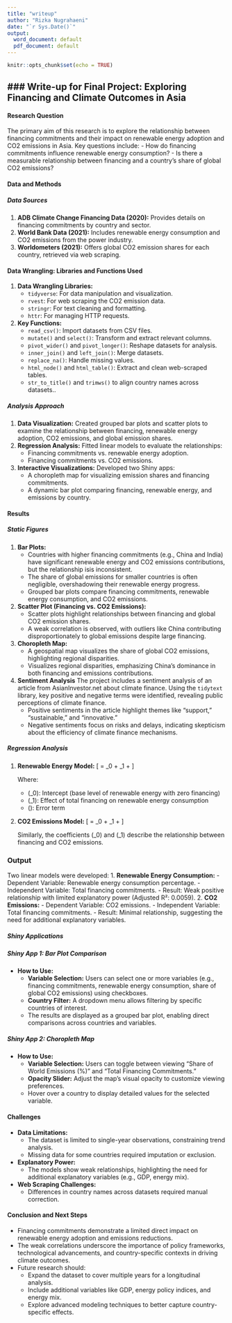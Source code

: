 ```yaml
---
title: "writeup"
author: "Rizka Nugrahaeni"
date: "`r Sys.Date()`"
output:
  word_document: default
  pdf_document: default
---
```


```r
knitr::opts_chunk$set(echo = TRUE)
```
## ### Write-up for Final Project: Exploring Financing and Climate Outcomes in Asia

#### **Research Question**
The primary aim of this research is to explore the relationship between financing commitments and their impact on renewable energy adoption and CO2 emissions in Asia. Key questions include:
- How do financing commitments influence renewable energy consumption?
- Is there a measurable relationship between financing and a country’s share of global CO2 emissions?

#### **Data and Methods**
##### **Data Sources**
1. **ADB Climate Change Financing Data (2020):** Provides details on financing commitments by country and sector.
2. **World Bank Data (2021):** Includes renewable energy consumption and CO2 emissions from the power industry.
3. **Worldometers (2021):** Offers global CO2 emission shares for each country, retrieved via web scraping.

#### Data Wrangling: Libraries and Functions Used

1. **Data Wrangling Libraries:**
   - `tidyverse`: For data manipulation and visualization.
   - `rvest`: For web scraping the CO2 emission data.
   - `stringr`: For text cleaning and formatting.
   - `httr`: For managing HTTP requests.

2. **Key Functions:**
   - `read_csv()`: Import datasets from CSV files.
   - `mutate()` and `select()`: Transform and extract relevant columns.
   - `pivot_wider()` and `pivot_longer()`: Reshape datasets for analysis.
   - `inner_join()` and `left_join()`: Merge datasets.
   - `replace_na()`: Handle missing values.
   - `html_node()` and `html_table()`: Extract and clean web-scraped tables.
   - `str_to_title()` and `trimws()` to align country names across datasets..

##### **Analysis Approach**
1. **Data Visualization:** Created grouped bar plots and scatter plots to examine the relationship between financing, renewable energy adoption, CO2 emissions, and global emission shares.
2. **Regression Analysis:** Fitted linear models to evaluate the relationships:
   - Financing commitments vs. renewable energy adoption.
   - Financing commitments vs. CO2 emissions.
3. **Interactive Visualizations:** Developed two Shiny apps:
   - A choropleth map for visualizing emission shares and financing commitments.
   - A dynamic bar plot comparing financing, renewable energy, and emissions by country.

#### **Results**
##### **Static Figures**

1. **Bar Plots:**
   - Countries with higher financing commitments (e.g., China and India) have significant renewable energy and CO2 emissions contributions, but the relationship isis   inconsistent.
   - The share of global emissions for smaller countries is often negligible, overshadowing their renewable energy progress.
   - Grouped bar plots compare financing commitments, renewable energy consumption, and CO2 emissions.
2. **Scatter Plot (Financing vs. CO2 Emissions):**
   - Scatter plots highlight relationships between financing and global CO2 emission shares.
   - A weak correlation is observed, with outliers like China contributing disproportionately to global emissions despite large financing.
3. **Choropleth Map:**
   - A geospatial map visualizes the share of global CO2 emissions, highlighting regional disparities.
   - Visualizes regional disparities, emphasizing China's dominance in both financing and emissions contributions.
4. **Sentiment Analysis**
    The project includes a sentiment analysis of an article from AsianInvestor.net about climate finance. Using the `tidytext` library, key positive and negative terms were      identified, revealing public perceptions of climate finance.
    - Positive sentiments in the article highlight themes like "support," "sustainable," and "innovative."
    - Negative sentiments focus on risks and delays, indicating skepticism about the efficiency of climate finance mechanisms.

##### **Regression Analysis**

1. **Renewable Energy Model:**
   \[
   \text{Renewable Energy} = \beta_0 + \beta_1 \times \text{Total Financing} + \epsilon
   \]

   Where:
   - \(\beta_0\): Intercept (base level of renewable energy with zero financing)
   - \(\beta_1\): Effect of total financing on renewable energy consumption
   - \(\epsilon\): Error term

2. **CO2 Emissions Model:**
   \[
   \text{CO2 Emissions} = \beta_0 + \beta_1 \times \text{Total Financing} + \epsilon
   \]

   Similarly, the coefficients \(\beta_0\) and \(\beta_1\) describe the relationship between financing and CO2 emissions.

### **Output**
Two linear models were developed:
1. **Renewable Energy Consumption:**
   - Dependent Variable: Renewable energy consumption percentage.
   - Independent Variable: Total financing commitments.
   - Result: Weak positive relationship with limited explanatory power (Adjusted R²: 0.0059).
2. **CO2 Emissions:**
   - Dependent Variable: CO2 emissions.
   - Independent Variable: Total financing commitments.
   - Result: Minimal relationship, suggesting the need for additional explanatory variables.


##### **Shiny Applications**
##### **Shiny App 1: Bar Plot Comparison**

- **How to Use:**
  - **Variable Selection:** Users can select one or more variables (e.g., financing commitments, renewable energy consumption, share of global CO2 emissions) using checkboxes.
  - **Country Filter:** A dropdown menu allows filtering by specific countries of interest.
  - The results are displayed as a grouped bar plot, enabling direct comparisons across countries and variables.

##### **Shiny App 2: Choropleth Map**
- **How to Use:**
  - **Variable Selection:** Users can toggle between viewing "Share of World Emissions (%)" and "Total Financing Commitments."
  - **Opacity Slider:** Adjust the map's visual opacity to customize viewing preferences.
  - Hover over a country to display detailed values for the selected variable.

#### **Challenges**
- **Data Limitations:**
   - The dataset is limited to single-year observations, constraining trend analysis.
   - Missing data for some countries required imputation or exclusion.
- **Explanatory Power:**
   - The models show weak relationships, highlighting the need for additional explanatory variables (e.g., GDP, energy mix).
- **Web Scraping Challenges:**
   - Differences in country names across datasets required manual correction.

#### **Conclusion and Next Steps**
- Financing commitments demonstrate a limited direct impact on renewable energy adoption and emissions reductions.
- The weak correlations underscore the importance of policy frameworks, technological advancements, and country-specific contexts in driving climate outcomes.
- Future research should:
   - Expand the dataset to cover multiple years for a longitudinal analysis.
   - Include additional variables like GDP, energy policy indices, and energy mix.
   - Explore advanced modeling techniques to better capture country-specific effects.








